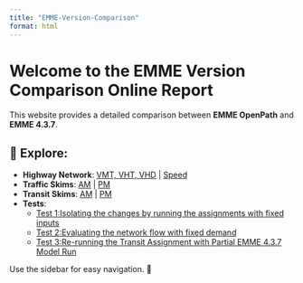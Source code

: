 ```yaml
---
title: "EMME-Version-Comparison"
format: html
---
```


# Welcome to the EMME Version Comparison Online Report

This website provides a detailed comparison between **EMME OpenPath** and **EMME 4.3.7**.

## 📌 Explore:
- **Highway Network**: [VMT, VHT, VHD](notebooks/VMT_VHT_VHD.ipynb) | [Speed](notebooks/Speed.ipynb)
- **Traffic Skims**: [AM](notebooks/TrafficSkimAM.ipynb) | [PM](notebooks/TrafficSkimPM.ipynb)
- **Transit Skims**: [AM](notebooks/TransitSkimAM_compare.ipynb) | [PM](notebooks/TransitSkimPM_compare.ipynb)
- **Tests**: 
	- [Test 1:Isolating the changes by running the assignments with fixed inputs](notebooks/TransitSkimAM_compare_test1.ipynb)
	- [Test 2:Evaluating the network flow with fixed demand](notebooks/TransitSkimAM_compare_test2.ipynb)
	- [Test 3:Re-running the Transit Assignment with Partial EMME 4.3.7 Model Run](notebooks/TransitSkimAM_compare_test1.ipynb)

Use the sidebar for easy navigation. 🚀

